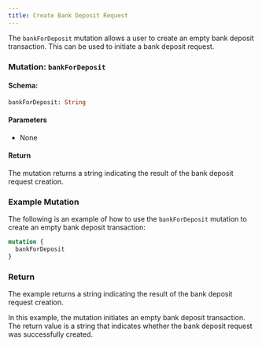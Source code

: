 ```yaml
---
title: Create Bank Deposit Request
---
```



The `bankForDeposit` mutation allows a user to create an empty bank deposit transaction. This can be used to initiate a bank deposit request.

### Mutation: `bankForDeposit`

#### Schema:
```graphql
bankForDeposit: String
```

#### Parameters

- None

#### Return

The mutation returns a string indicating the result of the bank deposit request creation.

### Example Mutation

The following is an example of how to use the `bankForDeposit` mutation to create an empty bank deposit transaction:

```graphql
mutation {
  bankForDeposit
}
```

### Return

The example returns a string indicating the result of the bank deposit request creation.

In this example, the mutation initiates an empty bank deposit transaction. The return value is a string that indicates whether the bank deposit request was successfully created.